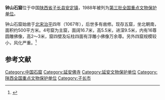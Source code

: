 {{coord|37|10|23|N|109|31|43|E|display=title|scale:10000}}
{{文物保护单位
| 级别 = 全国
| 名称 = 钟山石窟
| 图片 = 
| 所在 = [[陕西省|陕西省]][[子长县|子长县]]
| 分类 = 石窟寺
| 时代 = [[北宋|北宋]]
| 编号 = [[第三批全国重点文物保护单位|第三批]]第51项
| 登录 = 1988年1月13日
}}
'''钟山石窟'''位于中国[[陕西省|陕西省]][[子长县|子长县]][[安定镇_(子长县)|安定镇]]，1988年被列为[[第三批全国重点文物保护单位|第三批全国重点文物保护单位]]。

钟山石窟始凿于[[北宋|北宋]][[治平_(北宋)|治平]]四年（1067年），后世多有凿修。现存五窟，坐北朝南，面积约500平方米。4号窟为主窟，面阔16.7米，高5.5米，进深9.5米，内有16尊圆雕佛像，高2～3米，窟四壁及坛柱四面有浮雕小佛像万余尊。另外四窟规模较小，风化严重。<ref>{{Cite book |title=全国重点文物保护单位（第一至第五批）·第Ⅲ卷 |publisher=文物出版社 |year=2004 |isbn=7-5010-1525-2 |pages=343 }}</ref>

==参考文献==
{{reflist}}

{{陕西全国重点文物保护单位}}

{{DEFAULTSORT:Z}}
[[Category:中国石窟|Category:中国石窟]]
[[Category:延安佛寺|Category:延安佛寺]]
[[Category:延安文物保护单位|Category:延安文物保护单位]]
[[Category:陕西全国重点文物保护单位|Category:陕西全国重点文物保护单位]]
[[Category:子长市|Category:子长市]]